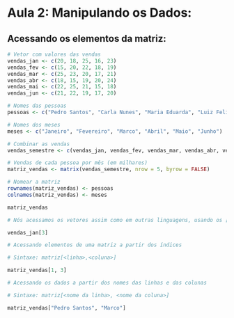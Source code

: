 # Aula 2: Manipulando os Dados:

## Acessando os elementos da matriz:

```r
# Vetor com valores das vendas
vendas_jan <- c(20, 18, 25, 16, 23)
vendas_fev <- c(15, 20, 22, 18, 19)
vendas_mar <- c(25, 23, 20, 17, 21)
vendas_abr <- c(18, 15, 19, 20, 24)
vendas_mai <- c(22, 25, 21, 15, 18)
vendas_jun <- c(21, 22, 19, 17, 20)

# Nomes das pessoas
pessoas <- c("Pedro Santos", "Carla Nunes", "Maria Eduarda", "Luiz Felipe", "Julio Costa")

# Nomes dos meses
meses <- c("Janeiro", "Fevereiro", "Marco", "Abril", "Maio", "Junho")

# Combinar as vendas
vendas_semestre <- c(vendas_jan, vendas_fev, vendas_mar, vendas_abr, vendas_mai, vendas_jun)

# Vendas de cada pessoa por mês (em milhares)
matriz_vendas <- matrix(vendas_semestre, nrow = 5, byrow = FALSE)

# Nomear a matriz
rownames(matriz_vendas) <- pessoas
colnames(matriz_vendas) <- meses

matriz_vendas
```

```r
# Nós acessamos os vetores assim como em outras linguagens, usando os [], porém os índices começam no 1:

vendas_jan[3]
```

```r
# Acessando elementos de uma matriz a partir dos índices

# Sintaxe: matriz[<linha>,<coluna>]

matriz_vendas[1, 3]
```

```r
# Acessando os dados a partir dos nomes das linhas e das colunas

# Sintaxe: matriz[<nome da linha>, <nome da coluna>]

matriz_vendas["Pedro Santos", "Marco"]
```




